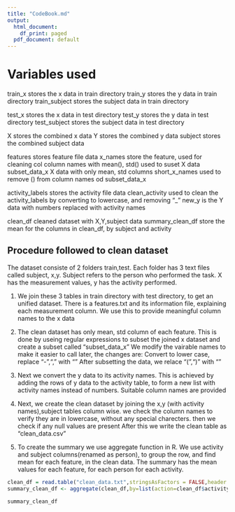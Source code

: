 ```yaml
---
title: "CodeBook.md"
output:
  html_document:
    df_print: paged
  pdf_document: default
---
```



# Variables used

train_x stores the x data in train directory
train_y stores the y data in train directory
train_subject stores the subject data in train directory

test_x stores the x data in test directory
test_y stores the y data in test directory
test_subject stores the subject data in test directory

X stores the combined x data
Y stores the combined y data
subject stores the combined subject data 

features stores feature file data
x_names store the feature, used for cleaning
col column names with mean(), std() used to suset X data
subset_data_x X data with only mean, std columns
short_x_names used to remove () from column names od subset_data_x

activity_labels stores the activity file data
clean_activity used to clean the activity_labels by converting to lowercase, and removing "_"
new_y is the Y data with numbers replaced with activity names

clean_df  cleaned dataset with X,Y,subject data
summary_clean_df store the mean for the columns in clean_df, by subject and activity

## Procedure followed to clean dataset
The dataset consiste of 2 folders train,test. Each folder has 3 text files called subject, x,y.
Subject refers to the person who performed the task. X has the measurement values, y has the activity performed.

1) We join these 3 tables in train directory with test directory, to get an unified dataset.
There is a features.txt and its information file, explaining each measurement column.
We use this to provide meaningful column names to the x data

2) The clean dataset has only mean, std column of each feature. This is done by useing regular expressions to subset the joined x dataset and create a subset called "subset_data_x"
We modify the vairable names to make it easier to call later, the changes are: 
  Convert to lower case, replace "-","," with ""
  After subsetting the data, we relace "(",")" with ""
  
3) Next we convert the y data to its activity names. This is achieved by adding the rows of y data to the activity table, to form a new list with activity names instead of numbers.
Suitable column names are provided

4) Next, we create the clean dataset by joining the x,y (with activity names),subject tables column wise.
we check the column names to verify they are in lowercase, without any special charecters.
then we check if any null values are present
After this we write the clean table as "clean_data.csv"

5) To create the summary we use aggregate function in R. We use activity and subject columns(renamed as person), to group the row, and find mean for each feature, in the clean data.
The summary has the mean values for each feature, for each person for each activity.

```r

clean_df = read.table("clean_data.txt",stringsAsFactors = FALSE,header = TRUE)
summary_clean_df <- aggregate(clean_df,by=list(action=clean_df$activity,subject=clean_df$person),FUN = mean)

```

```r
summary_clean_df
```



